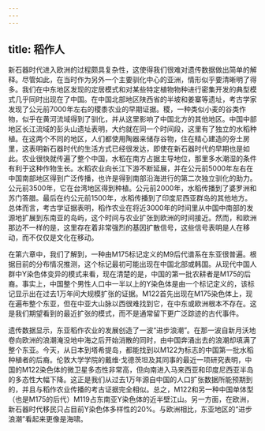 ```yaml
---
---
---
```

title: 稻作人
---




新石器时代进入欧洲的过程颇具复杂性，这使得我们很难对遗传数据做出简单的解释。尽管如此，在当时作为另外一个主要驯化中心的亚洲，情形似乎要清晰明了得多。我们在中东地区发现的定居模式和对某些特定植物物种进行密集开发的典型模式几乎同时出现在了中国。在中国北部地区陕西省的半坡和姜寨等遗址，考古学家发现了公元前7000年左右的稷黍农业的早期证据。稷，一种类似小麦的谷类作物，似乎在黄河流域得到了驯化，并从这里影响了中国北方的其他地区。中国中部地区长江流域的彭头山遗址表明，大约就在同一个时间段，这里有了独立的水稻种植。在这两个不同的地区，人们都使用陶器来储存谷物，住在精心建造的夯土房里，这表明新石器时代的生活方式已经很发达，即使在新石器时代的早期也是如此。农业很快就传遍了整个中国，水稻在南方占据主导地位，那里多水潮湿的条件有利于这种作物生长。水稻农业向长江下游不断延展，并在公元前5000年左右在中国南部地区得到广泛传播，也许是得到南部沿海进行的第二次独立驯化的助力。公元前3500年，它在台湾地区得到种植。公元前2000年，水稻传播到了婆罗洲和苏门答腊。最后在约公元前1500年，水稻传播到了印度尼西亚群岛的其他地方。总体而言，考古学证据表明，稻作农业在将近3000年的时间里从中国中南部的发源地扩展到东南亚的岛屿，这个时间与农业扩张到欧洲的时间接近。然而，和欧洲那边不一样的是，这里存在着非常强烈的基因扩散信号，这些信号表明是人在移动，而不仅仅是文化在移动。

在第六章中，我们了解到，一种由M175标记定义的M9后代谱系在东亚很普遍。根据目前的分布情况推测，这个标记最初可能出现在中国北部或韩国。从现代中国人群中Y染色体变异的模式来看，现在清楚的是，中国的第一批农耕者是M175的后裔。事实上，中国整个男性人口中一半以上的Y染色体是由一个标记定义的，该标记显示出在过去1万年间大规模扩张的证据。M122首先出现在M175染色体上，现在遍布整个东亚，但在中亚大山脉以西很难找到它，在中东或欧洲根本不存在。这是我们期望看到的最近扩张的模式，而不是通常留下更广泛踪迹的古代事件。

遗传数据显示，东亚稻作农业的发展创造了一波“进步浪潮”。在那一波自新月沃地卷向欧洲的浪潮淹没地中海之后开始消散的同时，由中国奔涌出去的浪潮却填满了整个东亚。今天，从日本到塔希提岛，都能找到以M122为标志的中国第一批水稻种植者的后裔。伦敦大学学院的戴维·戈德茨坦及其同事的最近一项研究表明，中国的M122染色体的微卫星多态性非常高，但向南进入马来西亚和印度尼西亚半岛的多态性大幅下降。这正是我们从过去1万年源自中国的人口扩张数据所能预期到的，并且与稻作农业传播的考古证据完全相似。总之，M122和另一种中国单体型（也是M175的后代）M119占东南亚Y染色体的近半壁江山。另一方面，在欧洲，新石器时代移民只占目前Y染色体多样性的20%。与欧洲相比，东亚地区的“进步浪潮”看起来更像是海啸。